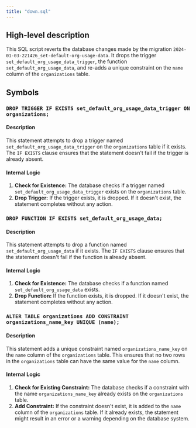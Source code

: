 ```yaml
---
title: "down.sql"
---
```


## High-level description
This SQL script reverts the database changes made by the migration `2024-01-03-221426_set-default-org-usage-data`. It drops the trigger `set_default_org_usage_data_trigger`, the function `set_default_org_usage_data`, and re-adds a unique constraint on the `name` column of the `organizations` table.

## Symbols

### `DROP TRIGGER IF EXISTS set_default_org_usage_data_trigger ON organizations;`
#### Description
This statement attempts to drop a trigger named `set_default_org_usage_data_trigger` on the `organizations` table if it exists. The `IF EXISTS` clause ensures that the statement doesn't fail if the trigger is already absent.

#### Internal Logic
1. **Check for Existence:** The database checks if a trigger named `set_default_org_usage_data_trigger` exists on the `organizations` table.
2. **Drop Trigger:** If the trigger exists, it is dropped. If it doesn't exist, the statement completes without any action.

### `DROP FUNCTION IF EXISTS set_default_org_usage_data;`
#### Description
This statement attempts to drop a function named `set_default_org_usage_data` if it exists. The `IF EXISTS` clause ensures that the statement doesn't fail if the function is already absent.

#### Internal Logic
1. **Check for Existence:** The database checks if a function named `set_default_org_usage_data` exists.
2. **Drop Function:** If the function exists, it is dropped. If it doesn't exist, the statement completes without any action.

### `ALTER TABLE organizations ADD CONSTRAINT organizations_name_key UNIQUE (name);`
#### Description
This statement adds a unique constraint named `organizations_name_key` on the `name` column of the `organizations` table. This ensures that no two rows in the `organizations` table can have the same value for the `name` column.

#### Internal Logic
1. **Check for Existing Constraint:** The database checks if a constraint with the name `organizations_name_key` already exists on the `organizations` table.
2. **Add Constraint:** If the constraint doesn't exist, it is added to the `name` column of the `organizations` table. If it already exists, the statement might result in an error or a warning depending on the database system.
